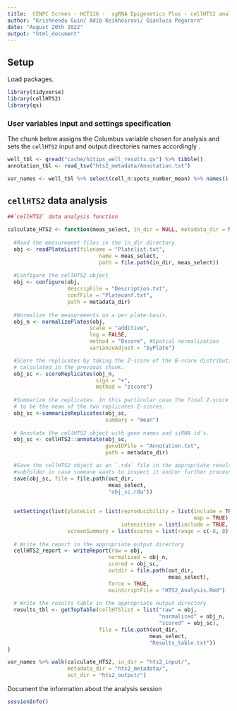 ```yaml
---
title:  CENPC Screen - HCT116 -  sgRNA Epigenetics Plus - cellHTS2 analysis
author: "Krishnendu Guin/ Adib Keikhosravi/ Gianluca Pegoraro"
date: "August 20th 2022"
output: "html_document"
---
```


## Setup

Load packages.

```r
library(tidyverse)
library(cellHTS2)
library(qs)
```

### User variables input and settings specification

The chunk below assigns the Columbus variable chosen for analysis and sets the `cellHTS2` input and output directories names accordingly .

```r
well_tbl <- qread("cache/hitips_well_results.qs") %>% tibble()
annotation_tbl <- read_tsv("hts2_metadata/Annotation.txt")

var_names <- well_tbl %>% select(cell_n:spots_number_mean) %>% names()
```

## `cellHTS2` data analysis

```r
##`cellHTS2` data analysis function

calculate_HTS2 <- function(meas_select, in_dir = NULL, metadata_dir = NULL, out_dir = NULL){
  
  #Read the measurement files in the in_dir directory. 
  obj <- readPlateList(filename = "Platelist.txt",
                             name = meas_select,
                             path = file.path(in_dir, meas_select))
  
  #Configure the cellHTS2 object
  obj <- configure(obj,
                   descripFile = "Description.txt",
                   confFile = "Plateconf.txt",
                   path = metadata_dir)
  
  #Normalize the measurements on a per plate-basis.
  obj_n <- normalizePlates(obj,
                          scale = "additive",
                          log = FALSE,
                          method = "Bscore", #Spatial normalization
                          varianceAdjust = "byPlate")

  #Score the replicates by taking the Z-score of the B-score distribution 
  # calculated in the previous chunk.
  obj_sc <- scoreReplicates(obj_n, 
                            sign = "+", 
                            method = "zscore")
  
  #Summarize the replicates. In this particular case the final Z-score is going 
  # to be the mean of the two replicates Z-scores. 
  obj_sc <-summarizeReplicates(obj_sc, 
                               summary = "mean")
  
  # Annotate the cellHTS2 object with gene names and siRNA id's. 
  obj_sc <- cellHTS2::annotate(obj_sc,
                               geneIDFile = "Annotation.txt",
                               path = metadata_dir)

  #Save the cellHTS2 object as an `.rda` file in the appropriate results 
  #subfolder in case someone wants to inspect it and/or further process it.
  save(obj_sc, file = file.path(out_dir, 
                                meas_select, 
                                "obj_sc.rda"))
  
    
  setSettings(list(plateList = list(reproducibility = list(include = TRUE, 
                                                           map = TRUE),
                                    intensities = list(include = TRUE, map = TRUE)),
                   screenSummary = list(scores = list(range = c(-8, 8), map = TRUE))))
  
  # Write the report in the appropriate output directory
  cellHTS2_report <- writeReport(raw = obj,
                                normalized = obj_n,
                                scored = obj_sc,
                                outdir = file.path(out_dir, 
                                                   meas_select),
                                force = TRUE,
                                mainScriptFile = "HTS2_Analysis.Rmd")
  
  # Write the results table in the appropriate output directory
  results_tbl <- getTopTable(cellHTSlist = list("raw" = obj,
                                                "normalized" = obj_n,
                                                "scored" = obj_sc),
                             file = file.path(out_dir,
                                             meas_select,
                                             "Results_table.txt"))
}
```

```r
var_names %>% walk(calculate_HTS2, in_dir = "hts2_input/", 
                   metadata_dir = "hts2_metadata/", 
                   out_dir = "hts2_output/")
```

Document the information about the analysis session

```r
sessionInfo()
```
